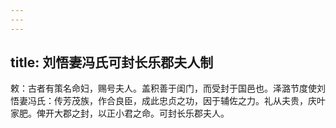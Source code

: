 ```yaml
---
---
---
```

title: 刘悟妻冯氏可封长乐郡夫人制
---



敕：古者有策名命妇，赐号夫人。盖积善于闺门，而受封于国邑也。泽潞节度使刘悟妻冯氏：传芳茂族，作合良臣，成此忠贞之功，因于辅佐之力。礼从夫贵，庆叶家肥。俾开大郡之封，以正小君之命。可封长乐郡夫人。